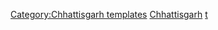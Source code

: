 {{Navbox
|name  = Hydrography of Chhattisgarh
|title = [[恰蒂斯加爾邦]][[水文]]
|state = {{{state|autocollapse}}}
|listclass = hlist
|groupstyle = padding:0.35em 1.0em; line-height:1.1em; <!--reduces gap between wrapped groupname lines-->

|group1 = 河流
|list1  = 
* [[Hasdeo River|Hasdeo]]
* [[Ib River|Ib]]
* [[Indravati River|Indravati]]
* [[Jonk River|Jonk]] 
* [[Kanhar River|Kanhar]] 
* [[Mahanadi]] 
* [[Mand River|Mand]] 
* [[Pairi River|Pari]]
* [[Rend River|Rend]] 
* [[Rihand River|Rihand]]
* [[Sabari River|Sabari]]
* [[Sankh River|Sankh]]
* [[Shivnath River|Shivnath]]
* [[Sileru River|Sileru]]
* [[Sondur River|Sondur]]
* [[Tandula river|Tandula]] 

|group2 = 瀑布
|list2 = 
* [[Chitrakoot Falls|Chitrakoot]]
* [[Teerathgarh Falls|Teerathgarh]]  

|group3 = 水壩
|list3 =   
* [[Dudhawa Dam|Dudhawa]]
* [[Gangrel Dam|Gangrel]]
* [[Hasdeo Bango Dam|Hasdeo Bango]]
* [[Sondur Dam|Sondur]]
* [[Tandula Dam|Tandula]]  

|group4 = 相關議題
|list4 = 
*[[Template:Godavari basin|Godavari basin]] 
*[[Template:Mahanadi Basin|Mahanadi-Brahmani-Baitarani basin]] 
*[[Template:Son basin|Son basin]]

|group5 = 周邊地區水文
|list5 = 
* [[:Template:Hydrography of Odisha|奧里薩邦]]  
* [[:Template:Hydrography of Jharkhand|賈坎德邦]] 
* [[:Template:Hydrography of Uttar Pradesh|北方邦]]
* [[:Template:Hydrography of Madhya Pradesh|中央邦]]
* [[:Template:Hydrography of Maharashtra|馬哈拉施特拉邦]]
* [[:Template:Hydrography of Andhra Pradesh|安得拉邦]] 

}}<noinclude>
{{collapsible option}}
[[Category:Chhattisgarh templates]]
[[Category:印度各邦水文導航模板|Chhattisgarh]]
[[Category:Rivers of Chhattisgarh|t]]
</noinclude>